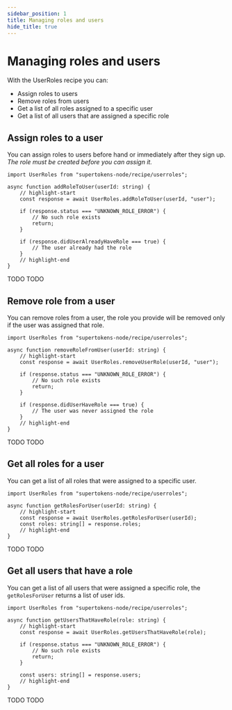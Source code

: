 ```yaml
---
sidebar_position: 1
title: Managing roles and users
hide_title: true
---
```


<!-- COPY DOCS -->
<!-- ./userroles/managing-roles-and-users.mdx -->

# Managing roles and users

With the UserRoles recipe you can:
- Assign roles to users
- Remove roles from users
- Get a list of all roles assigned to a specific user
- Get a list of all users that are assigned a specific role


## Assign roles to a user

You can assign roles to users before hand or immediately after they sign up. *The role must be created before you can assign it.*

<BackendSDKTabs>
<TabItem value="nodejs">

```tsx
import UserRoles from "supertokens-node/recipe/userroles";

async function addRoleToUser(userId: string) {
    // highlight-start
    const response = await UserRoles.addRoleToUser(userId, "user");

    if (response.status === "UNKNOWN_ROLE_ERROR") {
        // No such role exists
        return;
    }

    if (response.didUserAlreadyHaveRole === true) {
        // The user already had the role
    }
    // highlight-end
}
```

</TabItem>
<TabItem value="go">
TODO
</TabItem>
<TabItem value="python">
TODO
</TabItem>
</BackendSDKTabs>

## Remove role from a user

You can remove roles from a user, the role you provide will be removed only if the user was assigned that role.

<BackendSDKTabs>
<TabItem value="nodejs">

```tsx
import UserRoles from "supertokens-node/recipe/userroles";

async function removeRoleFromUser(userId: string) {
    // highlight-start
    const response = await UserRoles.removeUserRole(userId, "user");

    if (response.status === "UNKNOWN_ROLE_ERROR") {
        // No such role exists
        return;
    }

    if (response.didUserHaveRole === true) {
        // The user was never assigned the role
    }
    // highlight-end
}
```

</TabItem>
<TabItem value="go">
TODO
</TabItem>
<TabItem value="python">
TODO
</TabItem>
</BackendSDKTabs>

## Get all roles for a user

You can get a list of all roles that were assigned to a specific user.

<BackendSDKTabs>
<TabItem value="nodejs">

```tsx
import UserRoles from "supertokens-node/recipe/userroles";

async function getRolesForUser(userId: string) {
    // highlight-start
    const response = await UserRoles.getRolesForUser(userId);
    const roles: string[] = response.roles;
    // highlight-end
}
```

</TabItem>
<TabItem value="go">
TODO
</TabItem>
<TabItem value="python">
TODO
</TabItem>
</BackendSDKTabs>

## Get all users that have a role

You can get a list of all users that were assigned a specific role, the `getRolesForUser` returns a list of user ids.

<BackendSDKTabs>
<TabItem value="nodejs">

```tsx
import UserRoles from "supertokens-node/recipe/userroles";

async function getUsersThatHaveRole(role: string) {
    // highlight-start
    const response = await UserRoles.getUsersThatHaveRole(role);

    if (response.status === "UNKNOWN_ROLE_ERROR") {
        // No such role exists
        return;
    }

    const users: string[] = response.users;
    // highlight-end
}
```

</TabItem>
<TabItem value="go">
TODO
</TabItem>
<TabItem value="python">
TODO
</TabItem>
</BackendSDKTabs>
